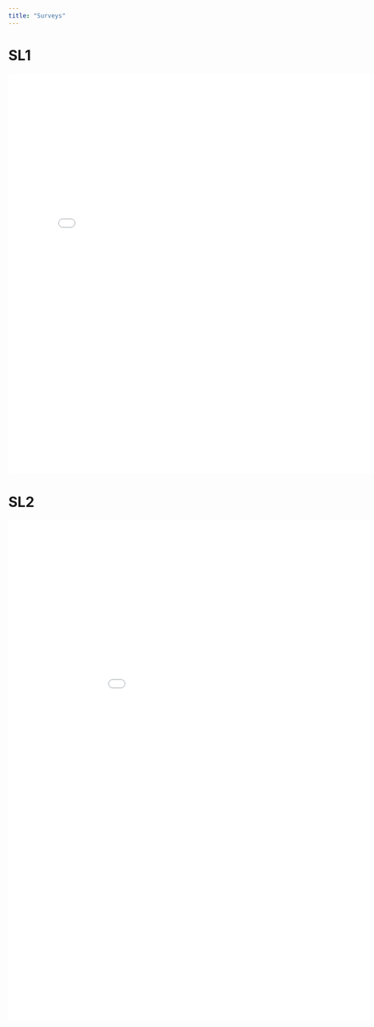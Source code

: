 ```yaml
---
title: "Surveys"
---
```


# SL1

<embed type="text/html" src="studies/sl1.html" width="800" height="800">


# SL2

<embed type="text/html" src="studies/sl2.html" width="1000" height="1000">

